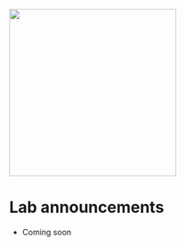 ![](HeinsbergLab.png){fig-align="center" width="300"}

# Lab announcements {.unnumbered}

* Coming soon
